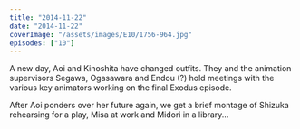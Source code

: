 ```yaml
---
title: "2014-11-22"
date: "2014-11-22"
coverImage: "/assets/images/E10/1756-964.jpg"
episodes: ["10"]
---
```


A new day, Aoi and Kinoshita have changed outfits. They and the animation supervisors Segawa, Ogasawara and Endou (?) hold meetings with the various key animators working on the final Exodus episode.

After Aoi ponders over her future again, we get a brief montage of Shizuka rehearsing for a play, Misa at work and Midori in a library...
